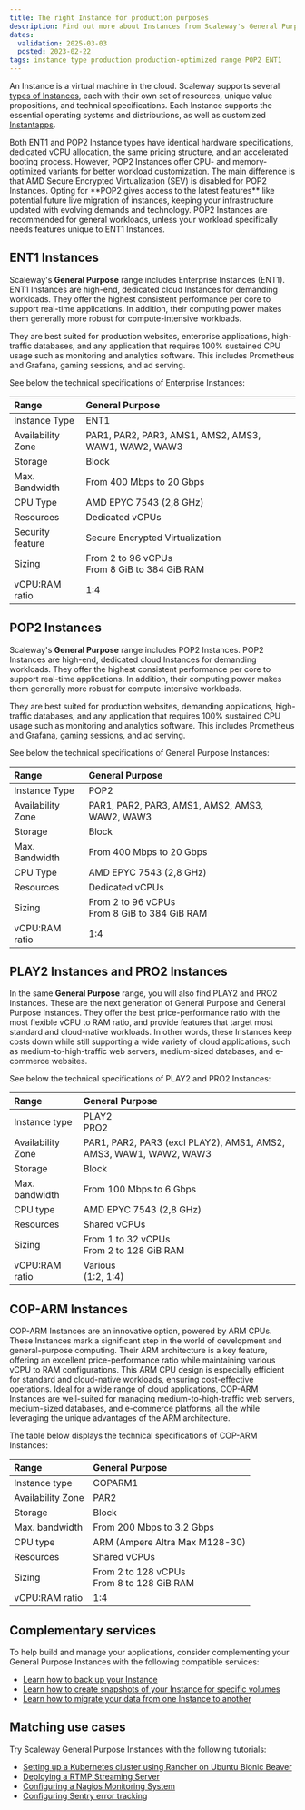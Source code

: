 ```yaml
---
title: The right Instance for production purposes
description: Find out more about Instances from Scaleway's General Purpose range, such as ENT1 and POP2 Instances.
dates:
  validation: 2025-03-03
  posted: 2023-02-22
tags: instance type production production-optimized range POP2 ENT1
---
```


An Instance is a virtual machine in the cloud. Scaleway supports several [types of Instances](/instances/reference-content/choosing-instance-type/), each with their own set of resources, unique value propositions, and technical specifications. Each Instance supports the essential operating systems and distributions, as well as customized [Instantapps](/instances/concepts/#instantapp).

<Message type="tip">
  Both ENT1 and POP2 Instance types have identical hardware specifications, dedicated vCPU allocation, the same pricing structure, and an accelerated booting process.
  However, POP2 Instances offer CPU- and memory-optimized variants for better workload customization. The main difference is that AMD Secure Encrypted Virtualization (SEV) is disabled for POP2 Instances.
  Opting for **POP2 gives access to the latest features** like potential future live migration of instances, keeping your infrastructure updated with evolving demands and technology.
  POP2 Instances are recommended for general workloads, unless your workload specifically needs features unique to ENT1 Instances.
</Message>

## ENT1 Instances

Scaleway's **General Purpose** range includes Enterprise Instances (ENT1). ENT1 Instances are high-end, dedicated cloud Instances for demanding workloads. They offer the highest consistent performance per core to support real-time applications. In addition, their computing power makes them generally more robust for compute-intensive workloads.

They are best suited for production websites, enterprise applications, high-traffic databases, and any application that requires 100% sustained CPU usage such as monitoring and analytics software. This includes Prometheus and Grafana, gaming sessions, and ad serving.

See below the technical specifications of Enterprise Instances:

| Range                         	| General Purpose                                                          |
|:--------------------------------|:------------------------------------------------------------------------------|
| Instance Type   	              | ENT1                                                                	        |
| Availability Zone   	          | PAR1, PAR2, PAR3, AMS1, AMS2, AMS3, WAW1, WAW2, WAW3                          |
| Storage   	                    | Block                                                                         |
| Max. Bandwidth   	              | From 400 Mbps to 20 Gbps                                                      |
| CPU Type   	                    | AMD EPYC 7543 (2,8 GHz)                                                       |
| Resources   	                  | Dedicated vCPUs                                                               |
| Security feature                | Secure Encrypted Virtualization                                               |
| Sizing   	                      | From 2 to 96 vCPUs  <br /> From 8 GiB to 384 GiB RAM                          |
| vCPU:RAM ratio                  | 1:4                                                                           |

## POP2 Instances

Scaleway's **General Purpose** range includes POP2 Instances. POP2 Instances are high-end, dedicated cloud Instances for demanding workloads. They offer the highest consistent performance per core to support real-time applications. In addition, their computing power makes them generally more robust for compute-intensive workloads.

They are best suited for production websites, demanding applications, high-traffic databases, and any application that requires 100% sustained CPU usage such as monitoring and analytics software. This includes Prometheus and Grafana, gaming sessions, and ad serving.

See below the technical specifications of General Purpose Instances:

| Range                         	| General Purpose                                                          |
|:--------------------------------|:------------------------------------------------------------------------------|
| Instance Type   	              | POP2                                                                	        |
| Availability Zone   	          | PAR1, PAR2, PAR3, AMS1, AMS2, AMS3, WAW2, WAW3                                |
| Storage   	                    | Block                                                                         |
| Max. Bandwidth   	              | From 400 Mbps to 20 Gbps                                                      |
| CPU Type   	                    | AMD EPYC 7543 (2,8 GHz)                                                       |
| Resources   	                  | Dedicated vCPUs                                                               |
| Sizing   	                      | From 2 to 96 vCPUs  <br /> From 8 GiB to 384 GiB RAM                          |
| vCPU:RAM ratio                  | 1:4                                                                           |

## PLAY2 Instances and PRO2 Instances

In the same **General Purpose** range, you will also find PLAY2 and PRO2 Instances. These are the next generation of General Purpose and General Purpose Instances. They offer the best price-performance ratio with the most flexible vCPU to RAM ratio, and provide features that target most standard and cloud-native workloads. In other words, these Instances keep costs down while still supporting a wide variety of cloud applications, such as medium-to-high-traffic web servers, medium-sized databases, and e-commerce websites.

See below the technical specifications of PLAY2 and PRO2 Instances:

| Range                         	| General Purpose                                                              	|
|:--------------------------------|:------------------------------------------------------------------------------|
| Instance type   	              | PLAY2 <br /> PRO2                                                    	        |
| Availability Zone   	          | PAR1, PAR2, PAR3 (excl PLAY2), AMS1, AMS2, AMS3, WAW1, WAW2, WAW3             |
| Storage   	                    | Block                                                                         |
| Max. bandwidth   	              | From 100 Mbps to 6 Gbps                                                      |
| CPU type   	                    | AMD EPYC 7543 (2,8 GHz)                                                       |
| Resources   	                  | Shared vCPUs                                                                  |
| Sizing   	                      | From 1 to 32 vCPUs <br />From 2 to 128 GiB RAM                                |
| vCPU:RAM ratio                  | Various<br />(1:2, 1:4)                                                       |

## COP-ARM Instances

COP-ARM Instances are an innovative option, powered by ARM CPUs. These Instances mark a significant step in the world of development and general-purpose computing. Their ARM architecture is a key feature, offering an excellent price-performance ratio while maintaining various vCPU to RAM configurations. This ARM CPU design is especially efficient for standard and cloud-native workloads, ensuring cost-effective operations. Ideal for a wide range of cloud applications, COP-ARM Instances are well-suited for managing medium-to-high-traffic web servers, medium-sized databases, and e-commerce platforms, all the while leveraging the unique advantages of the ARM architecture.

The table below displays the technical specifications of COP-ARM Instances:

| Range                         	| General Purpose                                                              	|
|:--------------------------------|:------------------------------------------------------------------------------|
| Instance type   	              | COPARM1                                                             	        |
| Availability Zone   	          | PAR2                                                                          |
| Storage   	                    | Block                                                                         |
| Max. bandwidth   	              | From 200 Mbps to 3.2 Gbps                                                     |
| CPU type   	                    | ARM (Ampere Altra Max M128-30)                                                |
| Resources   	                  | Shared vCPUs                                                                  |
| Sizing   	                      | From 2 to 128 vCPUs <br />From 8 to 128 GiB RAM                               |
| vCPU:RAM ratio                  | 1:4               

## Complementary services
To help build and manage your applications, consider complementing your General Purpose Instances with the following compatible services:
- [Learn how to back up your Instance](/instances/how-to/create-a-backup/)
- [Learn how to create snapshots of your Instance for specific volumes](/block-storage/how-to/create-a-snapshot/)
- [Learn how to migrate your data from one Instance to another](/instances/how-to/migrate-instances/)

## Matching use cases
Try Scaleway General Purpose Instances with the following tutorials:
- [Setting up a Kubernetes cluster using Rancher on Ubuntu Bionic Beaver](/tutorials/setup-k8s-cluster-rancher/)
- [Deploying a RTMP Streaming Server](/tutorials/rtmp-self-hosted-streaming/)
- [Configuring a Nagios Monitoring System](/tutorials/configure-nagios-monitoring/)
- [Configuring Sentry error tracking](/tutorials/sentry-error-tracking/)